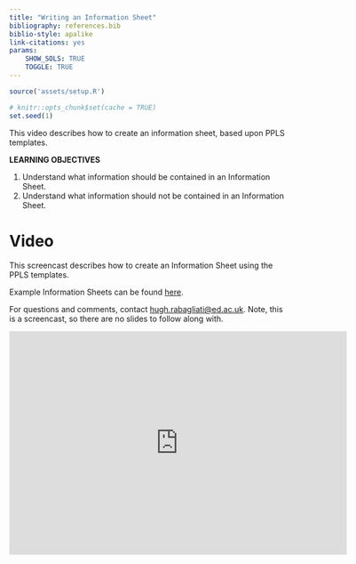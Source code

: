 ```yaml
---
title: "Writing an Information Sheet"
bibliography: references.bib
biblio-style: apalike
link-citations: yes
params: 
    SHOW_SOLS: TRUE
    TOGGLE: TRUE
---
```



```r
source('assets/setup.R')

# knitr::opts_chunk$set(cache = TRUE)
set.seed(1)
```

This video describes how to create an information sheet, based upon PPLS templates.

:::lo
**LEARNING OBJECTIVES**

1. Understand what information should be contained in an Information Sheet.
1. Understand what information should not be contained in an Information Sheet.
:::


# Video


This screencast describes how to create an Information Sheet using the PPLS templates.

Example Information Sheets can be found [here](https://www.ed.ac.uk/ppls/psychology/current/postgraduate/research-ethics).

For questions and comments, contact [hugh.rabagliati@ed.ac.uk](hugh.rabagliati@ed.ac.uk). Note, this is a screencast, so there are no slides to follow along with.


<iframe id="kaltura_player" src="https://cdnapisec.kaltura.com/p/2010292/sp/201029200/embedIframeJs/uiconf_id/32599141/partner_id/2010292?iframeembed=true&playerId=kaltura_player&entry_id=1_fy0rj2xs&flashvars[streamerType]=auto&amp;flashvars[localizationCode]=en&amp;flashvars[leadWithHTML5]=true&amp;flashvars[sideBarContainer.plugin]=true&amp;flashvars[sideBarContainer.position]=left&amp;flashvars[sideBarContainer.clickToClose]=true&amp;flashvars[chapters.plugin]=true&amp;flashvars[chapters.layout]=vertical&amp;flashvars[chapters.thumbnailRotator]=false&amp;flashvars[streamSelector.plugin]=true&amp;flashvars[EmbedPlayer.SpinnerTarget]=videoHolder&amp;flashvars[dualScreen.plugin]=true&amp;flashvars[Kaltura.addCrossoriginToIframe]=true&amp;&wid=1_wmgzf3rn" width="608" height="402" allowfullscreen webkitallowfullscreen mozAllowFullScreen allow="autoplay *; fullscreen *; encrypted-media *" sandbox="allow-forms allow-same-origin allow-scripts allow-top-navigation allow-pointer-lock allow-popups allow-modals allow-orientation-lock allow-popups-to-escape-sandbox allow-presentation allow-top-navigation-by-user-activation" frameborder="0" title="Kaltura Player"></iframe>





<div class="tocify-extend-page" data-unique="tocify-extend-page" style="height: 0;"></div>